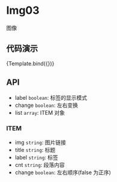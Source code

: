 
<Meta title="MDX/Img03" component={Img03} />

<style>
  {`
    h2 {
      color: rgba(0, 0, 0, 0.88);
      font-weight: 500;
      font-family: Avenir,-apple-system,BlinkMacSystemFont,'Segoe UI',Roboto,'Helvetica Neue',Arial,'Noto Sans',sans-serif,'Apple Color Emoji','Segoe UI Emoji','Segoe UI Symbol','Noto Color Emoji',sans-serif;
      font-size: 24px;
      line-height: 32px;
    }
    ul, ol {
      list-style: none;
      padding: 0;
      margin: 0;
    }
    ul li {
      margin-left: 20px;
      padding-left: 4px;
      list-style-type: circle;
    }
  `}
</style>

# Img03

图像

## 代码演示


<Canvas>
  <Story
    name="default"
    args={{
      list: [
        {
          img: "https://images.ctfassets.net/tfio2c4e6qit/6OaMSuMWf7zDlOL4xSm4dI/cf51a822c75fa778e3e41ec2c19520f1/GettyImages-1311238556__1_.jpg?w=2360&h=1240&fit=thumb&q=75&fm=webp",
          title: "title标题",
          label: "label标签",
          cnt: "测试文字g2测试文字g2测试文字g2测试文字g2测试文字g2测试文字g2测试文字g2测试文字g2测试文字g2测试文字g2测试文字g2测试文字g2测试文字g2",
          change: false,
        },
        {
          img: "https://images.ctfassets.net/tfio2c4e6qit/6OaMSuMWf7zDlOL4xSm4dI/cf51a822c75fa778e3e41ec2c19520f1/GettyImages-1311238556__1_.jpg?w=2360&h=1240&fit=thumb&q=75&fm=webp",
          title: "title标题",
          label: "label标签",
          cnt: "测试文字g2测试文字g2测试文字g2测试文字g2测试文字g2测试文字g2测试文字g2测试文字g2测试文字g2测试文字g2",
          change: true,
        },
      ],
      change: true,
      label: true,
    }}
  >
    {Template.bind({})}
  </Story>
</Canvas>

## API

- label `boolean`: 标签的显示模式
- change `boolean`: 左右变换
- list `array`: ITEM 对象

### ITEM

- img `string`: 图片链接
- title `string`: 标题
- label `string`: 标签
- cnt `string`: 段落内容
- change `boolean`: 左右顺序(false 为正序)
